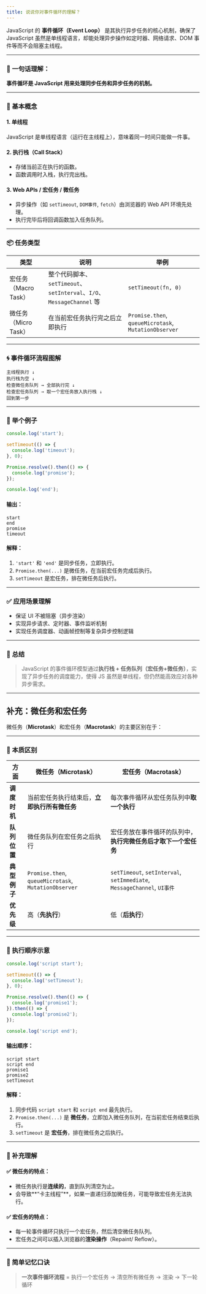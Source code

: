 ```yaml
---
title: 说说你对事件循环的理解？
---
```


JavaScript 的 **事件循环（Event Loop）** 是其执行异步任务的核心机制，确保了 JavaScript 虽然是单线程语言，却能处理异步操作如定时器、网络请求、DOM 事件等而不会阻塞主线程。

---

### 🌱 一句话理解：

**事件循环是 JavaScript 用来处理同步任务和异步任务的机制。**

---

### 🧠 基本概念

#### 1. 单线程

JavaScript 是单线程语言（运行在主线程上），意味着同一时间只能做一件事。

#### 2. 执行栈（Call Stack）

* 存储当前正在执行的函数。
* 函数调用时入栈，执行完出栈。

#### 3. Web APIs / 宏任务 / 微任务

* 异步操作（如 `setTimeout`, `DOM事件`, `fetch`）由浏览器的 Web API 环境先处理。
* 执行完毕后将回调函数加入任务队列。

---

### 📦 任务类型

| 类型              | 说明                                                         | 举例                                                   |
| --------------- | ---------------------------------------------------------- | ---------------------------------------------------- |
| 宏任务（Macro Task） | 整个代码脚本、`setTimeout`、`setInterval`、`I/O`、`MessageChannel` 等 | `setTimeout(fn, 0)`                                  |
| 微任务（Micro Task） | 在当前宏任务执行完之后立即执行                                            | `Promise.then`, `queueMicrotask`, `MutationObserver` |

---

### 🌀 事件循环流程图解

```
主线程执行 ↓
执行栈为空 ↓
检查微任务队列 → 全部执行完 ↓
检查宏任务队列 → 取一个宏任务放入执行栈 ↓
回到第一步
```

---

### 🔁 举个例子

```js
console.log('start');

setTimeout(() => {
  console.log('timeout');
}, 0);

Promise.resolve().then(() => {
  console.log('promise');
});

console.log('end');
```

#### 输出：

```
start
end
promise
timeout
```

#### 解释：

1. `'start'` 和 `'end'` 是同步任务，立即执行。
2. `Promise.then(...)` 是微任务，在当前宏任务完成后执行。
3. `setTimeout` 是宏任务，排在微任务后执行。

---

### ✅ 应用场景理解

* 保证 UI 不被阻塞（异步渲染）
* 实现异步请求、定时器、事件监听机制
* 实现任务调度器、动画帧控制等复杂异步控制逻辑

---

### 🧩 总结

> JavaScript 的事件循环模型通过**执行栈 + 任务队列（宏任务+微任务）**，实现了异步任务的调度能力，使得 JS 虽然是单线程，但仍然能高效应对各种异步需求。

---

## 补充：微任务和宏任务

微任务（**Microtask**）和宏任务（**Macrotask**）的主要区别在于：

---

### 🧠 本质区别

| 方面       | 微任务（Microtask）                                       | 宏任务（Macrotask）                                                        |
| -------- | ---------------------------------------------------- | --------------------------------------------------------------------- |
| **调度时机** | 当前宏任务执行结束后，**立即执行所有微任务**                             | 每次事件循环从宏任务队列中**取一个执行**                                                |
| **队列位置** | 微任务队列在宏任务之后执行                                        | 宏任务放在事件循环的队列中，**执行完微任务后才取下一个宏任务**                                     |
| **典型例子** | `Promise.then`, `queueMicrotask`, `MutationObserver` | `setTimeout`, `setInterval`, `setImmediate`, `MessageChannel`, `UI事件` |
| **优先级**  | 高（**先执行**）                                           | 低（**后执行**）                                                            |

---

### 🔁 执行顺序示意

```js
console.log('script start');

setTimeout(() => {
  console.log('setTimeout');
}, 0);

Promise.resolve().then(() => {
  console.log('promise1');
}).then(() => {
  console.log('promise2');
});

console.log('script end');
```

#### 输出顺序：

```
script start
script end
promise1
promise2
setTimeout
```

#### 解释：

1. 同步代码 `script start` 和 `script end` 最先执行。
2. `Promise.then(...)` 是 **微任务**，立即加入微任务队列，在当前宏任务结束后执行。
3. `setTimeout` 是 **宏任务**，排在微任务之后执行。

---

### 📌 补充理解

#### ✅ 微任务的特点：

* 微任务执行是**连续的**，直到队列清空为止。
* 会导致\*\*“卡主线程”\*\*，如果一直递归添加微任务，可能导致宏任务无法执行。

#### ✅ 宏任务的特点：

* 每一轮事件循环只执行一个宏任务，然后清空微任务队列。
* 宏任务之间可以插入浏览器的**渲染操作**（Repaint/ Reflow）。

---

### 🧩 简单记忆口诀

> **一次事件循环流程** = 执行一个宏任务 → 清空所有微任务 → 渲染 → 下一轮循环
